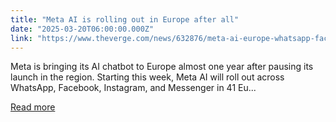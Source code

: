 ```yaml
---
title: "Meta AI is rolling out in Europe after all"
date: "2025-03-20T06:00:00.000Z"
link: "https://www.theverge.com/news/632876/meta-ai-europe-whatsapp-facebook-instagram-rollout"
---
```


Meta is bringing its AI chatbot to Europe almost one year after pausing its launch in the region. Starting this week, Meta AI will roll out across WhatsApp, Facebook, Instagram, and Messenger in 41 Eu...

[Read more](https://www.theverge.com/news/632876/meta-ai-europe-whatsapp-facebook-instagram-rollout)
